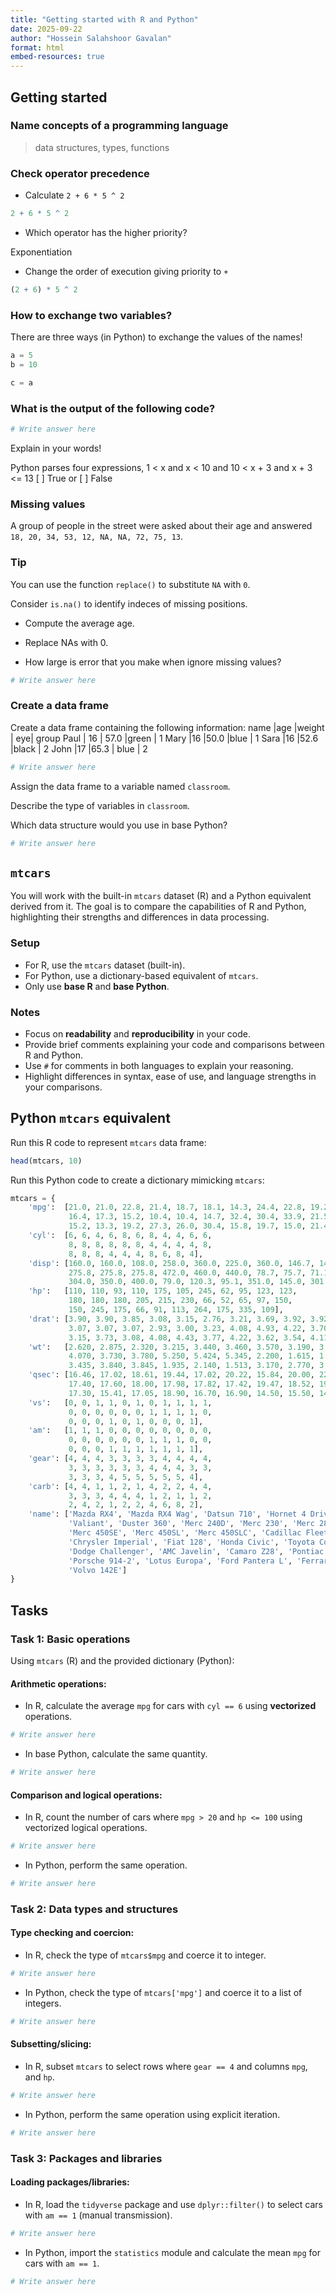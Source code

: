 ```yaml
---
title: "Getting started with R and Python"
date: 2025-09-22
author: "Hossein Salahshoor Gavalan"
format: html
embed-resources: true
---
```


## Getting started

### Name concepts of a programming language

> data structures, types, functions 

### Check operator precedence

 - Calculate `2 + 6 * 5 ^ 2`
 
```r
2 + 6 * 5 ^ 2
```


 - Which operator has the higher priority?

::: unilur-solution
Exponentiation

::: 

 - Change the order of execution giving priority to `+`


```r
(2 + 6) * 5 ^ 2
```
 

### How to exchange two variables?

There are three ways (in Python) to exchange the values of the names!

```python
a = 5
b = 10
```

```python
c = a
```

### What is the output of the following code?

```python
# Write answer here
```

Explain in your words!

::: unilur-solution
Python parses four expressions, 1 < x and x < 10 and 10 < x + 3 and x + 3 <= 13 [ ] True or [ ] False 
:::


### Missing values

A group of people in the street were asked about their age and answered `18, 20, 34, 53, 12, NA, NA, 72, 75, 13`.


::: {.callout-tip}
### Tip
You can use the function `replace()` to substitute `NA` with `0`.

Consider `is.na()` to identify indeces of missing positions.
:::

 * Compute the average age. 
 
 * Replace NAs with 0. 
 
 * How large is error that you make when ignore missing values?

```r
# Write answer here
```

### Create a data frame

Create a data frame containing the following information:
  name |age |weight |  eye| group
Paul  | 16  | 57.0 |green  |   1
 Mary  |16   |50.0  |blue   |  1
 Sara  |16   |52.6 |black   |  2
 John  |17   |65.3 | blue    | 2

```r
# Write answer here
```

Assign the data frame to a variable named `classroom`.

Describe the type of variables in `classroom`.

Which data structure would you use in base Python?

```python
# Write answer here
```



## `mtcars`

You will work with the built-in `mtcars` dataset (R) and a Python equivalent derived from it. The goal is to compare the capabilities of R and Python, highlighting their strengths and differences in data processing.


### Setup

- For R, use the `mtcars` dataset (built-in).
- For Python, use a dictionary-based equivalent of `mtcars`.
- Only use **base R** and **base Python**.

### Notes

- Focus on **readability** and **reproducibility** in your code.
- Provide brief comments explaining your code and comparisons between R and Python.
- Use `#` for comments in both languages to explain your reasoning.
- Highlight differences in syntax, ease of use, and language strengths in your comparisons.

## Python `mtcars` equivalent

Run this R code to represent `mtcars` data frame:
```r
head(mtcars, 10)
```

Run this Python code to create a dictionary mimicking `mtcars`:

```python
mtcars = {
    'mpg':  [21.0, 21.0, 22.8, 21.4, 18.7, 18.1, 14.3, 24.4, 22.8, 19.2, 17.8,
             16.4, 17.3, 15.2, 10.4, 10.4, 14.7, 32.4, 30.4, 33.9, 21.5, 15.5,
             15.2, 13.3, 19.2, 27.3, 26.0, 30.4, 15.8, 19.7, 15.0, 21.4],
    'cyl':  [6, 6, 4, 6, 8, 6, 8, 4, 4, 6, 6,
             8, 8, 8, 8, 8, 8, 4, 4, 4, 4, 8,
             8, 8, 8, 4, 4, 4, 8, 6, 8, 4],
    'disp': [160.0, 160.0, 108.0, 258.0, 360.0, 225.0, 360.0, 146.7, 140.8, 167.6, 167.6,
             275.8, 275.8, 275.8, 472.0, 460.0, 440.0, 78.7, 75.7, 71.1, 120.1, 318.0,
             304.0, 350.0, 400.0, 79.0, 120.3, 95.1, 351.0, 145.0, 301.0, 121.0],
    'hp':   [110, 110, 93, 110, 175, 105, 245, 62, 95, 123, 123,
             180, 180, 180, 205, 215, 230, 66, 52, 65, 97, 150,
             150, 245, 175, 66, 91, 113, 264, 175, 335, 109],
    'drat': [3.90, 3.90, 3.85, 3.08, 3.15, 2.76, 3.21, 3.69, 3.92, 3.92, 3.92,
             3.07, 3.07, 3.07, 2.93, 3.00, 3.23, 4.08, 4.93, 4.22, 3.70, 2.76,
             3.15, 3.73, 3.08, 4.08, 4.43, 3.77, 4.22, 3.62, 3.54, 4.11],
    'wt':   [2.620, 2.875, 2.320, 3.215, 3.440, 3.460, 3.570, 3.190, 3.150, 3.440, 3.440,
             4.070, 3.730, 3.780, 5.250, 5.424, 5.345, 2.200, 1.615, 1.835, 2.465, 3.520,
             3.435, 3.840, 3.845, 1.935, 2.140, 1.513, 3.170, 2.770, 3.570, 2.780],
    'qsec': [16.46, 17.02, 18.61, 19.44, 17.02, 20.22, 15.84, 20.00, 22.90, 18.30, 18.90,
             17.40, 17.60, 18.00, 17.98, 17.82, 17.42, 19.47, 18.52, 19.90, 20.01, 16.87,
             17.30, 15.41, 17.05, 18.90, 16.70, 16.90, 14.50, 15.50, 14.60, 18.60],
    'vs':   [0, 0, 1, 1, 0, 1, 0, 1, 1, 1, 1,
             0, 0, 0, 0, 0, 0, 1, 1, 1, 1, 0,
             0, 0, 0, 1, 0, 1, 0, 0, 0, 1],
    'am':   [1, 1, 1, 0, 0, 0, 0, 0, 0, 0, 0,
             0, 0, 0, 0, 0, 0, 1, 1, 1, 0, 0,
             0, 0, 0, 1, 1, 1, 1, 1, 1, 1],
    'gear': [4, 4, 4, 3, 3, 3, 3, 4, 4, 4, 4,
             3, 3, 3, 3, 3, 3, 4, 4, 4, 3, 3,
             3, 3, 3, 4, 5, 5, 5, 5, 5, 4],
    'carb': [4, 4, 1, 1, 2, 1, 4, 2, 2, 4, 4,
             3, 3, 3, 4, 4, 4, 1, 2, 1, 1, 2,
             2, 4, 2, 1, 2, 2, 4, 6, 8, 2],
    'name': ['Mazda RX4', 'Mazda RX4 Wag', 'Datsun 710', 'Hornet 4 Drive', 'Hornet Sportabout',
             'Valiant', 'Duster 360', 'Merc 240D', 'Merc 230', 'Merc 280', 'Merc 280C',
             'Merc 450SE', 'Merc 450SL', 'Merc 450SLC', 'Cadillac Fleetwood', 'Lincoln Continental',
             'Chrysler Imperial', 'Fiat 128', 'Honda Civic', 'Toyota Corolla', 'Toyota Corona',
             'Dodge Challenger', 'AMC Javelin', 'Camaro Z28', 'Pontiac Firebird', 'Fiat X1-9',
             'Porsche 914-2', 'Lotus Europa', 'Ford Pantera L', 'Ferrari Dino', 'Maserati Bora',
             'Volvo 142E']
}
```


## Tasks

### Task 1: Basic operations

Using `mtcars` (R) and the provided dictionary (Python):

#### **Arithmetic operations**:

- In R, calculate the average `mpg` for cars with `cyl == 6` using **vectorized** operations.
   
```r
# Write answer here
```

- In base Python, calculate the same quantity.

```python
# Write answer here
```



#### **Comparison and logical operations**:
- In R, count the number of cars where `mpg > 20` and `hp <= 100` using vectorized logical operations.

```r
# Write answer here
```

- In Python, perform the same operation.

```python
# Write answer here
```



### Task 2: Data types and structures

#### **Type checking and coercion**:
- In R, check the type of `mtcars$mpg` and coerce it to integer.

```r
# Write answer here
```

- In Python, check the type of `mtcars['mpg']` and coerce it to a list of integers.

 
```python
# Write answer here
```


#### **Subsetting/slicing**:
- In R, subset `mtcars` to select rows where `gear == 4` and columns `mpg`, and `hp`.

```r
# Write answer here
```

- In Python, perform the same operation using explicit iteration.

```python
# Write answer here
```



### Task 3: Packages and libraries

#### **Loading packages/libraries**:
- In R, load the `tidyverse` package and use `dplyr::filter()` to select cars with `am == 1` (manual transmission).

```r
# Write answer here
```

- In Python, import the `statistics` module and calculate the mean `mpg` for cars with `am == 1`.
```python
# Write answer here
```



